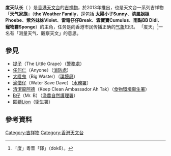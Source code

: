 {{Unreferenced|time=2020-12-15T02:16:06+00:00}}
'''度天队长'''（{{Lang-en|'''Dr. Tin'''}}  ）是[[香港|香港]][[香港天文台|天文台]]的[[吉祥物|吉祥物]]，於2013年推出，也是天文台一系列吉祥物「'''天气家族'''」（'''the Weather Family'''，還包括 '''太陽小子Sunny'''、'''清風姐姐Phoebe'''、'''紫外妹妹Violet'''、'''雷電仔仔Break'''、'''雲寶寶Cumulus'''、'''雨點BB Didi'''、'''寵物霧Sponge'''）的主角，任务是向香港市民传播正确的[[气象学|气象]]知识。 「度天」<ref group=note>「度」粵音「鐸」（dok6）。</ref>一名有「测量天气、觀察天文」的意思。

==參見==
* [[提子|提子]]（The Little Grape）（[[香港警務處|警務處]]）
* [[任何仁|任何仁]]（Anyone）（[[香港消防處|消防處]]）
* [[大嘥鬼|大嘥鬼]]（Big Waster）（[[環境局_(香港)|環境局]]）
* [[滴惜仔|滴惜仔]]（Water Save Dave）（[[水務署|水務署]]）
* [[清潔龍阿德|清潔龍阿德]]（Keep Clean Ambassador Ah Tak）（[[食物環境衞生署|食物環境衞生署]]）
* [[B仔|B仔]]（Mr. B）（[[漁農自然護理署|漁農自然護理署]]）
* [[匿獅Lion|匿獅Lion]]（[[衞生署_(香港)|衞生署]]）

==參考資料==
{{reflist}}
{{reflist|group=note}}

[[Category:吉祥物|Category:吉祥物]]
[[Category:香港天文台|Category:香港天文台]]
{{stub}}